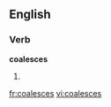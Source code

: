
==English==

===Verb===
'''coalesces'''

# {{third-person singular of|[[coalesce]]}}

[[fr:coalesces]]
[[vi:coalesces]]